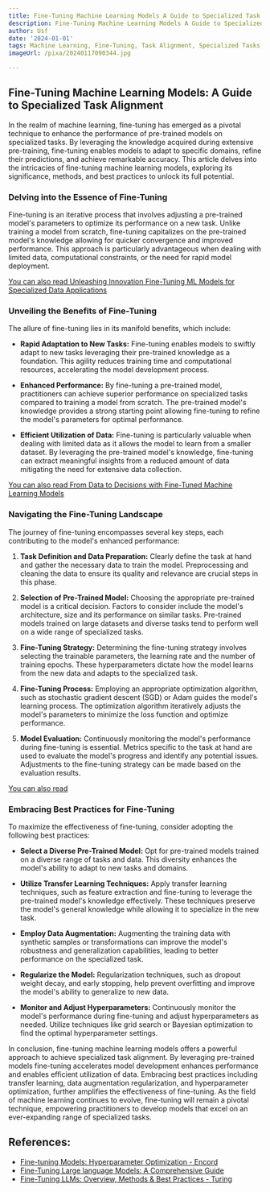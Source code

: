 ```yaml
---
title: Fine-Tuning Machine Learning Models A Guide to Specialized Task Alignment
description: Fine-Tuning Machine Learning Models A Guide to Specialized Task Alignment
author: Usf
date: '2024-01-01'
tags: Machine Learning, Fine-Tuning, Task Alignment, Specialized Tasks, Model Adaptation
imageUrl: /pixa/20240117090344.jpg

---
```

## Fine-Tuning Machine Learning Models: A Guide  to Specialized Task  Alignment

In the  realm of machine  learning, fine-tuning has emerged as a pivotal technique to enhance the performance of pre-trained models on specialized  tasks. By leveraging the knowledge acquired during extensive pre-training, fine-tuning enables models to adapt to specific domains, refine their predictions, and achieve  remarkable accuracy. This article delves into the intricacies of fine-tuning  machine learning models,  exploring its  significance, methods, and  best practices to unlock its full potential.

### Delving into  the Essence of Fine-Tuning

Fine-tuning is an iterative process that involves adjusting  a  pre-trained model's parameters to optimize its performance on a new task. Unlike  training a model from scratch, fine-tuning capitalizes on the pre-trained  model's knowledge allowing for quicker convergence and improved  performance. This approach is particularly  advantageous when dealing with limited data, computational constraints, or the need for rapid  model deployment.

[You can also read Unleashing Innovation Fine-Tuning ML Models for Specialized Data Applications](Unleashing%20Innovation%20Fine-Tuning%20ML%20Models%20for%20Specialized%20Data%20Applications)


### Unveiling the Benefits of Fine-Tuning

The allure of fine-tuning lies in its manifold benefits, which include:

* **Rapid Adaptation  to New Tasks:** Fine-tuning enables models to swiftly adapt to new  tasks  leveraging their pre-trained knowledge as a foundation. This agility reduces training time and computational resources, accelerating the model development process.

* **Enhanced Performance:** By fine-tuning a pre-trained model, practitioners can achieve superior performance on specialized tasks compared to training a model from scratch. The pre-trained model's knowledge provides a strong starting point allowing fine-tuning to refine the model's  parameters for  optimal  performance.

* **Efficient  Utilization of Data:**  Fine-tuning is particularly valuable  when dealing with limited data as it allows the model to learn from a smaller dataset. By leveraging the pre-trained  model's  knowledge, fine-tuning can extract meaningful insights from a reduced amount of data mitigating the need for extensive data collection.

[You can also read From Data to Decisions with  Fine-Tuned  Machine Learning  Models](From%20Data%20to%20Decisions%20with%20Fine-Tuned%20Machine%20Learning%20Models)


### Navigating the Fine-Tuning Landscape

The journey of fine-tuning encompasses several key steps,  each contributing to  the model's enhanced performance:

1. **Task Definition and Data Preparation:** Clearly define  the task at hand and gather the necessary data to train  the model. Preprocessing and cleaning the data to ensure its quality and relevance are crucial  steps in this phase.

2. **Selection of Pre-Trained Model:** Choosing  the appropriate pre-trained model is a critical decision. Factors to consider include the model's architecture, size and its performance on similar tasks.  Pre-trained models trained on large datasets and  diverse  tasks tend to perform well on a wide range of specialized tasks.

3. **Fine-Tuning Strategy:** Determining the fine-tuning strategy involves selecting the trainable parameters, the learning rate and  the number of training epochs. These hyperparameters dictate how the model  learns from the new data and adapts to the specialized task.

4. **Fine-Tuning  Process:** Employing an appropriate optimization algorithm, such as stochastic gradient descent (SGD)  or Adam guides the model's learning  process.  The optimization algorithm iteratively adjusts the model's parameters to minimize the loss function and optimize  performance.

5.  **Model Evaluation:** Continuously monitoring the model's performance during fine-tuning is essential. Metrics  specific  to the task at hand are used to evaluate the model's progress and identify any potential issues. Adjustments to the fine-tuning strategy can be made based  on the evaluation results.

[You can also read ]()


### Embracing Best Practices for Fine-Tuning

To  maximize the effectiveness of fine-tuning, consider adopting the following best  practices:

* **Select  a Diverse Pre-Trained Model:**  Opt for  pre-trained models trained on a diverse range of tasks and data. This diversity enhances the model's ability to adapt to new tasks and domains.

* **Utilize Transfer Learning Techniques:** Apply transfer  learning techniques, such as feature extraction and fine-tuning to leverage the pre-trained model's knowledge effectively. These techniques preserve the model's general knowledge  while allowing  it  to  specialize in the new task.

* **Employ Data Augmentation:** Augmenting the training data with synthetic samples or transformations can improve  the model's robustness and generalization capabilities, leading to better performance  on the specialized task.

* **Regularize the Model:** Regularization techniques, such as dropout weight decay, and early  stopping, help prevent overfitting and improve the model's ability to  generalize to new data.

* **Monitor and Adjust Hyperparameters:** Continuously monitor the  model's  performance during fine-tuning and adjust hyperparameters as needed. Utilize techniques  like grid search or Bayesian optimization  to find the optimal hyperparameter settings.

In conclusion, fine-tuning machine learning models offers  a powerful approach to achieve specialized task alignment. By leveraging  pre-trained models fine-tuning accelerates model development enhances performance  and enables efficient utilization of  data. Embracing best practices including transfer learning, data augmentation regularization, and hyperparameter optimization, further amplifies the effectiveness of fine-tuning. As the field of machine learning continues to evolve, fine-tuning will remain a pivotal technique, empowering  practitioners to develop  models  that excel on an ever-expanding range of specialized tasks.

## References:
- [Fine-tuning Models: Hyperparameter Optimization - Encord](https://encord.com/blog/fine-tuning-models-hyperparameter-optimization/)
- [Fine-Tuning Large language Models: A Comprehensive Guide](https://ankushmulkar.medium.com/fine-tuning-large-language-models-a-comprehensive-guide-ea33cf9e6acb)
- [Fine-Tuning LLMs: Overview, Methods & Best Practices - Turing](https://www.turing.com/resources/finetuning-large-language-models)

